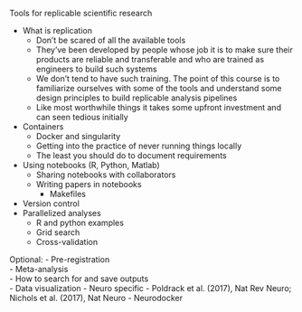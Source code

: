 Tools for replicable scientific research

- What is replication
	- Don't be scared of all the available tools
	- They've been developed by people whose job it is to make sure their products are reliable and transferable and who are trained as engineers to build such systems
	-	We don't tend to have such training. The point of this course is to familiarize ourselves with some of the tools and understand some design principles to build replicable analysis pipelines
	- Like most worthwhile things it takes some upfront investment and can seen tedious initially
- Containers
	- Docker and singularity
	- Getting into the practice of never running things locally
	- The least you should do to document requirements
- Using notebooks (R, Python, Matlab)  
	- Sharing notebooks with collaborators  
	- Writing papers in notebooks  
		- Makefiles
- Version control  
- Parallelized analyses
	- R and python examples
	- Grid search
	- Cross-validation

Optional:
- Pre-registration  
- Meta-analysis  
	- How to search for and save outputs  
- Data visualization
- Neuro specific - Poldrack et al. (2017), Nat Rev Neuro; Nichols et al. (2017), Nat Neuro
	- Neurodocker
